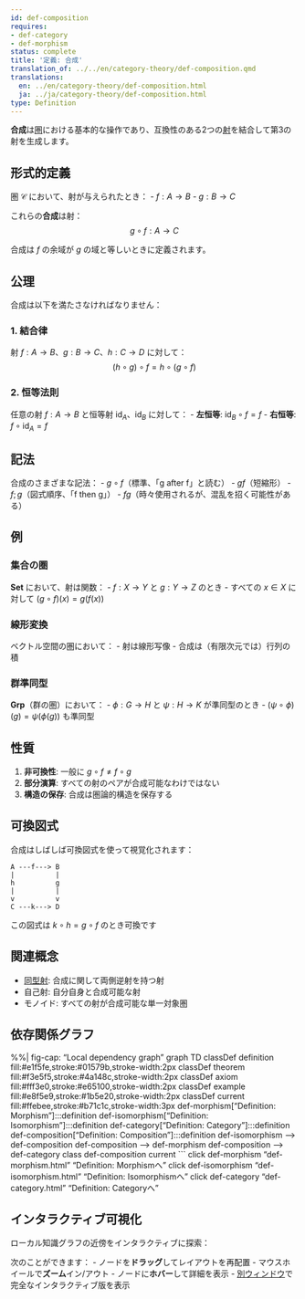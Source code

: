 ```yaml
---
id: def-composition
requires:
- def-category
- def-morphism
status: complete
title: '定義: 合成'
translation_of: ../../en/category-theory/def-composition.qmd
translations:
  en: ../en/category-theory/def-composition.html
  ja: ../ja/category-theory/def-composition.html
type: Definition
---
```


**合成**は[圏](def-category.qmd)における基本的な操作であり、互換性のある2つの[射](def-morphism.qmd)を結合して第3の射を生成します。

## 形式的定義

圏 $\mathcal{C}$ において、射が与えられたとき：
- $f: A \to B$
- $g: B \to C$

これらの**合成**は射：
$$g \circ f: A \to C$$

合成は $f$ の余域が $g$ の域と等しいときに定義されます。

## 公理

合成は以下を満たさなければなりません：

### 1. 結合律
射 $f: A \to B$、$g: B \to C$、$h: C \to D$ に対して：
$$(h \circ g) \circ f = h \circ (g \circ f)$$

### 2. 恒等法則
任意の射 $f: A \to B$ と恒等射 $\text{id}_A$、$\text{id}_B$ に対して：
- **左恒等**: $\text{id}_B \circ f = f$
- **右恒等**: $f \circ \text{id}_A = f$

## 記法

合成のさまざまな記法：
- $g \circ f$（標準、「g after f」と読む）
- $gf$（短縮形）
- $f;g$（図式順序、「f then g」）
- $fg$（時々使用されるが、混乱を招く可能性がある）

## 例

### 集合の圏
**Set** において、射は関数：
- $f: X \to Y$ と $g: Y \to Z$ のとき
- すべての $x \in X$ に対して $(g \circ f)(x) = g(f(x))$

### 線形変換
ベクトル空間の圏において：
- 射は線形写像
- 合成は（有限次元では）行列の積

### 群準同型
**Grp**（群の圏）において：
- $\phi: G \to H$ と $\psi: H \to K$ が準同型のとき
- $(\psi \circ \phi)(g) = \psi(\phi(g))$ も準同型

## 性質

1. **非可換性**: 一般に $g \circ f \neq f \circ g$
2. **部分演算**: すべての射のペアが合成可能なわけではない
3. **構造の保存**: 合成は圏論的構造を保存する

## 可換図式

合成はしばしば可換図式を使って視覚化されます：
```
A ---f---> B
|          |
h          g
|          |
v          v
C ---k---> D
```
この図式は $k \circ h = g \circ f$ のとき可換です

## 関連概念

- [同型射](def-isomorphism.qmd): 合成に関して両側逆射を持つ射
- 自己射: 自分自身と合成可能な射
- モノイド: すべての射が合成可能な単一対象圏

## 依存関係グラフ

%%| fig-cap: "Local dependency graph"
graph TD
    classDef definition fill:#e1f5fe,stroke:#01579b,stroke-width:2px
    classDef theorem fill:#f3e5f5,stroke:#4a148c,stroke-width:2px
    classDef axiom fill:#fff3e0,stroke:#e65100,stroke-width:2px
    classDef example fill:#e8f5e9,stroke:#1b5e20,stroke-width:2px
    classDef current fill:#ffebee,stroke:#b71c1c,stroke-width:3px
    def-morphism["Definition: Morphism"]:::definition
    def-isomorphism["Definition: Isomorphism"]:::definition
    def-category["Definition: Category"]:::definition
    def-composition["Definition: Composition"]:::definition
    def-isomorphism --> def-composition
    def-composition --> def-morphism
    def-composition --> def-category
    class def-composition current
```
    click def-morphism "def-morphism.html" "Definition: Morphismへ"
    click def-isomorphism "def-isomorphism.html" "Definition: Isomorphismへ"
    click def-category "def-category.html" "Definition: Categoryへ"

## インタラクティブ可視化

ローカル知識グラフの近傍をインタラクティブに探索：

::: {.graph-viz data-id="def-composition" data-width="700" data-height="500"}
:::

次のことができます：
- ノードを**ドラッグ**してレイアウトを再配置
- マウスホイールで**ズーム**イン/アウト
- ノードに**ホバー**して詳細を表示
- [別ウィンドウ](../../output/interactive/def-composition.html){target="_blank"}で完全なインタラクティブ版を表示
